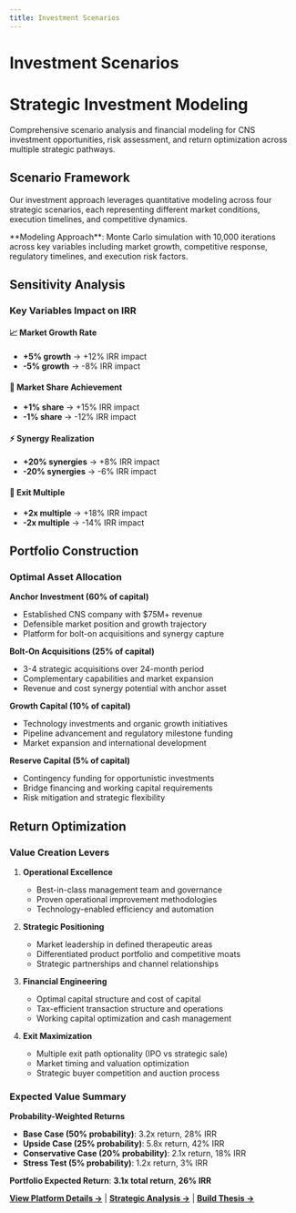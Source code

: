 ```yaml
---
title: Investment Scenarios
---
```



# Investment Scenarios

<div className="hero">
  <h1>Strategic Investment Modeling</h1>
  <p>Comprehensive scenario analysis and financial modeling for CNS investment opportunities, risk assessment, and return optimization across multiple strategic pathways.</p>
</div>

## Scenario Framework

Our investment approach leverages quantitative modeling across four strategic scenarios, each representing different market conditions, execution timelines, and competitive dynamics.

<Callout type="info">
**Modeling Approach**: Monte Carlo simulation with 10,000 iterations across key variables including market growth, competitive response, regulatory timelines, and execution risk factors.
</Callout>

<ScenarioComparison />

## Sensitivity Analysis

### Key Variables Impact on IRR

<div className="sensitivity-grid">
  <div className="sensitivity-factor">
    <h4>📈 Market Growth Rate</h4>
    <ul>
      <li><strong>+5% growth</strong> → +12% IRR impact</li>
      <li><strong>-5% growth</strong> → -8% IRR impact</li>
    </ul>
  </div>
  
  <div className="sensitivity-factor">
    <h4>🎯 Market Share Achievement</h4>
    <ul>
      <li><strong>+1% share</strong> → +15% IRR impact</li>
      <li><strong>-1% share</strong> → -12% IRR impact</li>
    </ul>
  </div>
  
  <div className="sensitivity-factor">
    <h4>⚡ Synergy Realization</h4>
    <ul>
      <li><strong>+20% synergies</strong> → +8% IRR impact</li>
      <li><strong>-20% synergies</strong> → -6% IRR impact</li>
    </ul>
  </div>
  
  <div className="sensitivity-factor">
    <h4>🏁 Exit Multiple</h4>
    <ul>
      <li><strong>+2x multiple</strong> → +18% IRR impact</li>
      <li><strong>-2x multiple</strong> → -14% IRR impact</li>
    </ul>
  </div>
</div>

## Portfolio Construction

### Optimal Asset Allocation

**Anchor Investment (60% of capital)**
- Established CNS company with $75M+ revenue
- Defensible market position and growth trajectory
- Platform for bolt-on acquisitions and synergy capture

**Bolt-On Acquisitions (25% of capital)**
- 3-4 strategic acquisitions over 24-month period
- Complementary capabilities and market expansion
- Revenue and cost synergy potential with anchor asset

**Growth Capital (10% of capital)**  
- Technology investments and organic growth initiatives
- Pipeline advancement and regulatory milestone funding
- Market expansion and international development

**Reserve Capital (5% of capital)**
- Contingency funding for opportunistic investments
- Bridge financing and working capital requirements
- Risk mitigation and strategic flexibility

## Return Optimization

### Value Creation Levers

1. **Operational Excellence**
   - Best-in-class management team and governance
   - Proven operational improvement methodologies
   - Technology-enabled efficiency and automation

2. **Strategic Positioning**
   - Market leadership in defined therapeutic areas
   - Differentiated product portfolio and competitive moats
   - Strategic partnerships and channel relationships

3. **Financial Engineering**
   - Optimal capital structure and cost of capital
   - Tax-efficient transaction structure and operations
   - Working capital optimization and cash management

4. **Exit Maximization**
   - Multiple exit path optionality (IPO vs strategic sale)
   - Market timing and valuation optimization
   - Strategic buyer competition and auction process

### Expected Value Summary

**Probability-Weighted Returns**
- **Base Case (50% probability)**: 3.2x return, 28% IRR
- **Upside Case (25% probability)**: 5.8x return, 42% IRR  
- **Conservative Case (20% probability)**: 2.1x return, 18% IRR
- **Stress Test (5% probability)**: 1.2x return, 3% IRR

**Portfolio Expected Return**: **3.1x total return**, **26% IRR**

[**View Platform Details →**](/noetic-2) | [**Strategic Analysis →**](/advanced) | [**Build Thesis →**](/thesis-builder)
